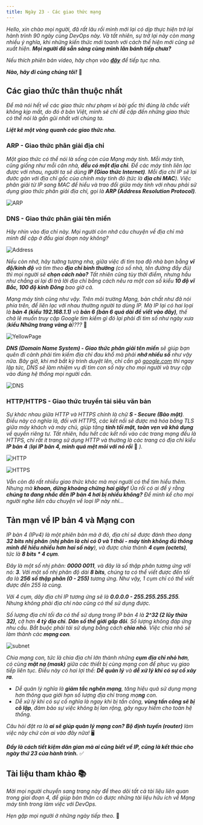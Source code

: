 ```yaml
---
title: Ngày 23 - Các giao thức mạng
---
```



_Hello, xin chào mọi người, đã rất lâu rồi mình mới lại có dịp thực hiện trở lại hành trình 90
ngày cùng DevOps này. Và tất nhiên, sự trở lại này còn mang nhiều ý nghĩa, khi những kiến thức
mới toanh với cách thể hiện mới cũng sẽ xuất hiện. **Mọi người đã sẵn sàng cùng mình lăn bánh 
tiếp chưa?**_

_Nếu thích phiên bản video, hãy chọn vào 
**[đây](https://www.youtube.com/watch?v=E5bSumTAHZE&list=PLIFyRwBY_4bRLmKfP1KnZA6rZbRHtxmXi&index=12)**
để tiếp tục nha._

**_Nào, hãy đi cùng chúng tôi!_** 🚗

## Các giao thức thân thuộc nhất

_Để mà nói hết về các giao thức như phạm vi bài gốc thì đúng là chắc viết không kịp mất, do đó ở
bản Việt, mình sẽ chỉ đề cập đến những giao thức có thể nói là gần gũi nhất với chúng ta._

**_Liệt kê một vòng quanh các giao thức nha._**

### ARP - Giao thức phân giải địa chỉ

_Một giao thức có thể nói là sống còn của Mạng máy tính. Mỗi máy tính, cũng giống như mỗi căn nhà, 
**đều có một địa chỉ**. Để các máy tính liên lạc được với nhau, người ta sẽ dùng 
**IP (Giao thức Internet)**. Mỗi địa chỉ IP sẽ lại đước gán với địa chỉ gốc của chính máy tính đó 
(tức là **địa chỉ MAC**). Việc phân giải từ IP sang MAC để hiểu và trao đổi giữa máy tính với nhau 
phải sử dụng giao thức phân giải địa chỉ, gọi là **ARP (Address Resolution Protocol)**._

![ARP](../../../../assets/network/arp.png)

### DNS - Giao thức phân giải tên miền

_Hãy nhìn vào địa chỉ này. Mọi người còn nhớ câu chuyện về địa chỉ mà mình đề cập ở đầu giai đoạn 
này không?_

![Address](../../../../assets/network/address.png)

_Nếu còn nhớ, hãy tưởng tượng nha, giữa việc đi tìm tọa độ nhà bạn bằng **vĩ độ/kinh độ** và tìm theo 
**địa chỉ bình thường** (có số nhà, tên đường đầy đủ) thì mọi người sẽ **chọn cách nào?** Tất nhiên cũng
tùy thời điểm, nhưng hầu như chẳng ai lại đi trả lời địa chỉ bằng cách nêu ra một con số kiểu **10
độ vĩ Bắc, 100 độ kinh Đông** bao giờ cả._

_Mạng máy tính cũng như vậy. Trên môi trường Mạng, bản chất như đã nói phía trên, để liên lạc với 
nhau thường người ta dùng IP. Mà IP lại có hai loại là **bản 4 (kiểu 192.168.1.1)** và **bản 6 (bản
6 quá dài để viết vào đây)**, thế chả lẽ muốn truy cập Google tìm kiếm gì đó lại phải đi tìm số như 
ngày xưa (**kiểu Những trang vàng à**)???_ 🤣

![YellowPage](../../../../assets/network/yellowpage.png)

_**DNS (Domain Name System) - Giao thức phân giải tên miền** sẽ giúp bạn quên đi cảnh phải tìm kiếm địa 
chỉ đau khổ mà phải **nhớ nhiều số** như vậy nữa. Bây giờ, khi mở bất kỳ trình duyệt lên, chỉ cần gõ 
[google.com](google.com) thì ngay lập tức, DNS sẽ làm nhiệm vụ đi tìm con số này cho mọi người và truy cập 
vào đúng hệ thống mọi người cần._

![DNS](../../../../assets/network/dns.png)

### HTTP/HTTPS - Giao thức truyền tải siêu văn bản

_Sự khác nhau giữa HTTP và HTTPS chính là chữ **S - Secure (Bảo mật)**. Điều này có nghĩa là, đối với HTTPS, các kết nối 
sẽ được mã hóa bằng TLS giữa máy khách và máy chủ, giúp tăng **tính tối mật, toàn vẹn và khả dụng** về quyền riêng tư. 
Tất nhiên, hầu hết các kết nối vào các trang mạng đều là HTTPS, chỉ rất ít trang sử dụng HTTP và thường là các trang có 
địa chỉ kiểu **IP bản 4** (**lại IP bản 4, mình quá mệt mỏi với nó rồi**_ 🤣 _)._

![HTTP](../../../../assets/network/http.png)

![HTTPS](../../../../assets/network/https.png)

_Vẫn còn đó rất nhiều giao thức khác mà mọi người có thể tìm hiểu thêm. Nhưng mà **khoan, dừng khoảng chừng hai giây!** Ủa
rồi có ai để ý rằng **chúng ta đang nhắc đến IP bản 4 hơi bị nhiều không?** Để mình kể cho mọi người nghe liền câu chuyện 
về loại IP này nhỉ..._

## Tản mạn về IP bản 4 và Mạng con

_IP bản 4 (IPv4) là một phiên bản mà ở đó, địa chỉ sẽ được đánh theo dạng **32 bits nhị phân** (**nhị phân là chỉ có 0 và 1 
thôi - máy tính không đủ thông minh để hiểu nhiều hơn hai số này**), và được chia thành **4 cụm (octets)**, tức là 
**8 bits * 4 cụm**._

_Đây là một số nhị phân: **0000 0011**, và đây là số thập phân tương ứng với nó: **3**. Với một số nhị phân độ dài **8 bits**, 
chúng ta có thể viết được đến tối đa là **256 số thập phân (0 - 255)** tương ứng. Như vậy, 1 cụm chỉ có thể viết được đến 255 
là cùng._

_Với 4 cụm, dãy địa chỉ IP tương ứng sẽ là **0.0.0.0 - 255.255.255.255**. Nhưng không phải địa chỉ nào cũng có thể sử dụng được._ 

_Số lượng địa chỉ tối đa có thể sử dụng trong IP bản 4 là **2^32 (2 lũy thừa 32)**, cỡ hơn **4 tỷ địa chỉ**. 
**Dân số thế giới gấp đôi**. Số lượng không đáp ứng nhu cầu. Bắt buộc phải tái sử dụng bằng cách **chia nhỏ**. Việc chia nhỏ sẽ
làm thành các **mạng con**._

![subnet](../../../../assets/network/subnet.png)

_Chia mạng con, tức là chia địa chỉ lớn thành những **cụm địa chỉ nhỏ hơn**, có cùng **mặt nạ (mask)** giữa các thiết bị cùng 
mạng con để phục vụ giao tiếp liên tục. Điều này có hai lợi thế: **Dễ quản lý** và **dễ xử lý khi có sự cố xảy ra**._

- _Dễ quản lý nghĩa là **giảm tắc nghẽn mạng**, tăng hiệu quả sử dụng mạng hơn thông qua giới hạn số lượng địa chỉ trong mạ**ng** con._ 
- _Dễ xử lý khi có sự cố nghĩa là ngay khi bị tấn công, **vùng tấn công sẽ bị cô lập**, đảm bảo sự việc không bị lan rộng, 
gây nguy hiểm cho toàn hệ thống._

_Câu hỏi đặt ra là **ai sẽ giúp quản lý mạng con?** **Bộ định tuyến (router)** làm việc này chứ còn ai vào đây nữa!_ 🖥

**_Đấy là cách tiết kiệm dân gian mà ai cũng biết về IP, cũng là kết thúc cho ngày thứ 23 của hành trình._** ✅

## Tài liệu tham khảo 📚

_Mời mọi người chuyển sang trang này để theo dõi tất cả tài liệu liên quan trong giai đoạn 4, 
để giúp bản thân có được những tài liệu hữu ích về Mạng máy tính trong làm việc với DevOps._

<LinkCard
  title="Ngày 23 - Tham khảo"
  href="../../../reference/network/day21"
/>

_Hẹn gặp mọi người ở những ngày tiếp theo._ 🚀